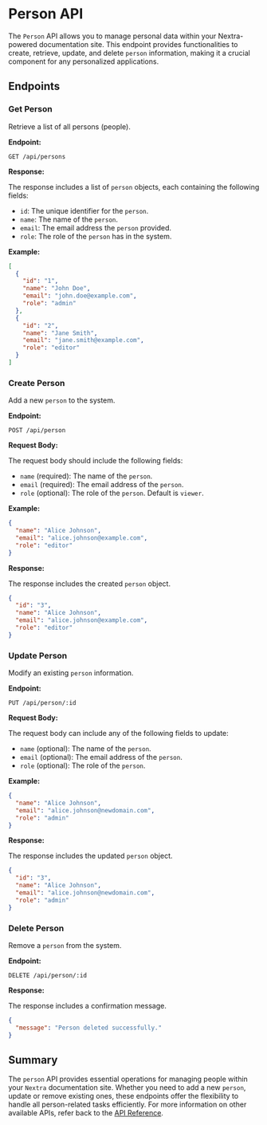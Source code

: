 # Person API

The `Person` API allows you to manage personal data 
within your Nextra-powered documentation site. 
This endpoint provides functionalities to create, retrieve, update, 
and delete `person` information, making it a crucial component 
for any personalized applications.

## Endpoints

### Get Person

Retrieve a list of all persons (people).

**Endpoint:**
```
GET /api/persons
```

**Response:**

The response includes a list of `person` objects, 
each containing the following fields:
- `id`: The unique identifier for the `person`.
- `name`: The name of the `person`.
- `email`: The email address the `person` provided.
- `role`: The role of the `person` has in the system.

**Example:**

```json
[
  {
    "id": "1",
    "name": "John Doe",
    "email": "john.doe@example.com",
    "role": "admin"
  },
  {
    "id": "2",
    "name": "Jane Smith",
    "email": "jane.smith@example.com",
    "role": "editor"
  }
]
```

### Create Person

Add a new `person` to the system.

**Endpoint:**
```
POST /api/person
```

**Request Body:**

The request body should include the following fields:
- `name` (required): The name of the `person`.
- `email` (required): The email address of the `person`.
- `role` (optional): The role of the `person`. Default is `viewer`.

**Example:**

```json
{
  "name": "Alice Johnson",
  "email": "alice.johnson@example.com",
  "role": "editor"
}
```

**Response:**

The response includes the created `person` object.

```json
{
  "id": "3",
  "name": "Alice Johnson",
  "email": "alice.johnson@example.com",
  "role": "editor"
}
```

### Update Person

Modify an existing `person` information.

**Endpoint:**
```
PUT /api/person/:id
```

**Request Body:**

The request body can include any of the following fields to update:
- `name` (optional): The name of the `person`.
- `email` (optional): The email address of the `person`.
- `role` (optional): The role of the `person`.

**Example:**

```json
{
  "name": "Alice Johnson",
  "email": "alice.johnson@newdomain.com",
  "role": "admin"
}
```

**Response:**

The response includes the updated `person` object.

```json
{
  "id": "3",
  "name": "Alice Johnson",
  "email": "alice.johnson@newdomain.com",
  "role": "admin"
}
```

### Delete Person

Remove a `person` from the system.

**Endpoint:**
```
DELETE /api/person/:id
```

**Response:**

The response includes a confirmation message.

```json
{
  "message": "Person deleted successfully."
}
```

## Summary

The `person` API provides essential operations 
for managing people within your `Nextra` documentation site. 
Whether you need to add a new `person`, update or remove existing ones, 
these endpoints offer the flexibility 
to handle all person-related tasks efficiently. 
For more information on other available APIs, 
refer back to the [API Reference](/index).
